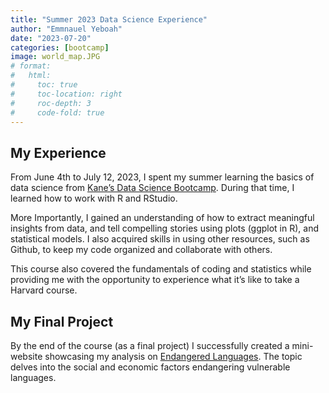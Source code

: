```yaml
---
title: "Summer 2023 Data Science Experience"
author: "Emmnauel Yeboah"
date: "2023-07-20"
categories: [bootcamp]
image: world_map.JPG
# format: 
#   html:
#     toc: true
#     toc-location: right
#     roc-depth: 3
#     code-fold: true
---
```


## My Experience 
From June 4th to July 12, 2023, I spent my summer learning the basics of data science from [Kane's Data Science Bootcamp](https://bootcamp.davidkane.info/). During that time, I learned how to work with R and RStudio. 

More Importantly, I gained an understanding of how to extract meaningful insights from data, and tell compelling stories using plots (ggplot in R), and statistical models. I also acquired skills in using other resources, such as Github, to keep my code organized and collaborate with others.

This course also covered the fundamentals of coding and statistics while providing me with the opportunity to experience what it's like to take a Harvard course. 

## My Final Project
By the end of the course (as a final project) I successfully created a mini-website showcasing my analysis on [Endangered Languages](https://kwakuemma1.github.io/KwakuAduBlog/Endangered-Languages/). The topic delves into the social and economic factors endangering vulnerable languages. 